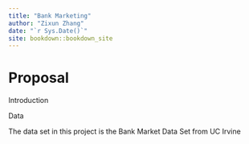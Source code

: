```yaml
---
title: "Bank Marketing"
author: "Zixun Zhang"
date: "`r Sys.Date()`"
site: bookdown::bookdown_site
---
```


# Proposal

Introduction

Data

The data set in this project is the Bank Market Data Set from UC Irvine
